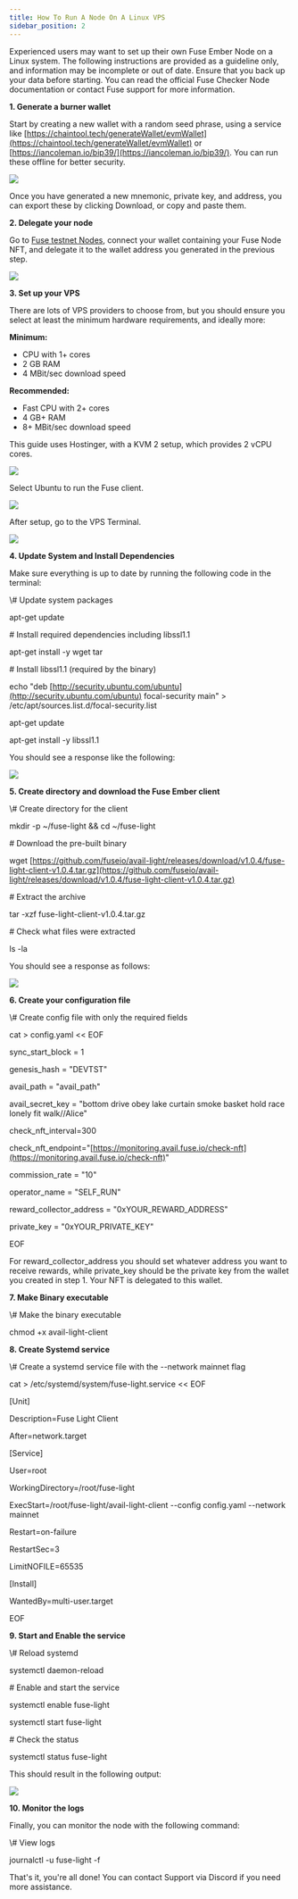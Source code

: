 ```yaml
---
title: How To Run A Node On A Linux VPS
sidebar_position: 2
---
```


Experienced users may want to set up their own Fuse Ember Node on a Linux system. The following instructions are provided as a guideline only, and information may be incomplete or out of date. Ensure that you back up your data before starting. You can read the official Fuse Checker Node documentation or contact Fuse support for more information.

**1. Generate a burner wallet**

Start by creating a new wallet with a random seed phrase, using a service like [https://chaintool.tech/generateWallet/evmWallet](https://chaintool.tech/generateWallet/evmWallet) or [https://iancoleman.io/bip39/](https://iancoleman.io/bip39/). You can run these offline for better security.

![](/img/BIP.webp)

Once you have generated a new mnemonic, private key, and address, you can export these by clicking Download, or copy and paste them.

**2. Delegate your node**

Go to [Fuse testnet Nodes](https://console.fuse.io/nodes/testnet), connect your wallet containing your Fuse Node NFT, and delegate it to the wallet address you generated in the previous step.

![](/img/Delegate.webp)

**3. Set up your VPS**

There are lots of VPS providers to choose from, but you should ensure you select at least the minimum hardware requirements, and ideally more:

**Minimum:**

* CPU with 1+ cores
* 2 GB RAM
* 4 MBit/sec download speed

**Recommended:**

* Fast CPU with 2+ cores
* 4 GB+ RAM
* 8+ MBit/sec download speed

This guide uses Hostinger, with a KVM 2 setup, which provides 2 vCPU cores.

![](/img/KVM2.webp)

Select Ubuntu to run the Fuse client.

![](/img/Ubuntu.webp)

After setup, go to the VPS Terminal.

![](/img/Terminal.webp)

**4. Update System and Install Dependencies**

Make sure everything is up to date by running the following code in the terminal:

<CodeBlock language="Bash">
  \# Update system packages

  apt-get update

  \# Install required dependencies including libssl1.1

  apt-get install -y wget tar

  \# Install libssl1.1 (required by the binary)

  echo "deb [http://security.ubuntu.com/ubuntu](http://security.ubuntu.com/ubuntu) focal-security main" > /etc/apt/sources.list.d/focal-security.list

  apt-get update

  apt-get install -y libssl1.1
</CodeBlock>

You should see a response like the following:

![](/img/response.webp)

**5. Create directory and download the Fuse Ember client**

<CodeBlock language="Bash">
  \# Create directory for the client

  mkdir -p \~/fuse-light && cd \~/fuse-light

  \# Download the pre-built binary

  wget [https://github.com/fuseio/avail-light/releases/download/v1.0.4/fuse-light-client-v1.0.4.tar.gz](https://github.com/fuseio/avail-light/releases/download/v1.0.4/fuse-light-client-v1.0.4.tar.gz)

  \# Extract the archive

  tar -xzf fuse-light-client-v1.0.4.tar.gz

  \# Check what files were extracted

  ls -la
</CodeBlock>

You should see a response as follows:

![](/img/response2.webp)

**6. Create your configuration file**

<CodeBlock language="Bash">
  \# Create config file with only the required fields

  cat > config.yaml \<\< EOF

  sync\_start\_block = 1

  genesis\_hash = "DEVTST"

  avail\_path = "avail\_path"

  avail\_secret\_key = "bottom drive obey lake curtain smoke basket hold race lonely fit walk//Alice"

  check\_nft\_interval=300

  check\_nft\_endpoint="[https://monitoring.avail.fuse.io/check-nft](https://monitoring.avail.fuse.io/check-nft)"

  commission\_rate = "10"

  operator\_name = "SELF\_RUN"

  reward\_collector\_address = "0xYOUR\_REWARD\_ADDRESS"

  private\_key = "0xYOUR\_PRIVATE\_KEY"

  EOF
</CodeBlock>

For reward\_collector\_address you should set whatever address you want to receive rewards, while private\_key should be the private key from the wallet you created in step 1. Your NFT is delegated to this wallet.

**7. Make Binary executable**

<CodeBlock language="Bash">
  \# Make the binary executable

  chmod +x avail-light-client
</CodeBlock>

**8. Create Systemd service**

<CodeBlock language="Bash">
  \# Create a systemd service file with the --network mainnet flag

  cat > /etc/systemd/system/fuse-light.service \<\< EOF

  \[Unit]

  Description=Fuse Light Client

  After=network.target

  \[Service]

  User=root

  WorkingDirectory=/root/fuse-light

  ExecStart=/root/fuse-light/avail-light-client --config config.yaml --network mainnet

  Restart=on-failure

  RestartSec=3

  LimitNOFILE=65535

  \[Install]

  WantedBy=multi-user.target

  EOF
</CodeBlock>

**9. Start and Enable the service**

<CodeBlock language="Bash">
  \# Reload systemd

  systemctl daemon-reload

  \# Enable and start the service

  systemctl enable fuse-light

  systemctl start fuse-light

  \# Check the status

  systemctl status fuse-light
</CodeBlock>

This should result in the following output:

![](/img/output.webp)

**10. Monitor the logs**

Finally, you can monitor the node with the following command:

<CodeBlock language="Bash">
  \# View logs

  journalctl -u fuse-light -f
</CodeBlock>

That's it, you're all done! You can contact Support via Discord if you need more assistance.
